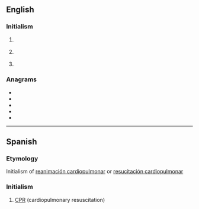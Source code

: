 ==English==
{{wikipedia}}

===Initialism===
{{rfc-header|Initialism}}
{{en-initialism}}

# {{lb|en|mechanical engineering}} {{initialism of|w:Reinforced Concrete Pipe|Reinforced Concrete Pipe|lang=en}}
# {{lb|en|politics}} {{initialism of|w:Revolutionary Communist Party|Revolutionary Communist Party|lang=en}}
# {{lb|en|software}} {{initialism of|w:Rich Client Platform|Rich Client Platform|lang=en}}

===Anagrams===
* {{l|en|CPR}}
* {{l|en|CRP}}
* {{l|en|PCR}}
* {{l|en|PRC}}
* {{l|en|RPC}}

----

==Spanish==

===Etymology===
Initialism of [[reanimación cardiopulmonar]] or [[resucitación cardiopulmonar]]

===Initialism===
{{rfc-header|Initialism}}
{{head|es|initialism}}

# [[CPR]] (cardiopulmonary resuscitation)